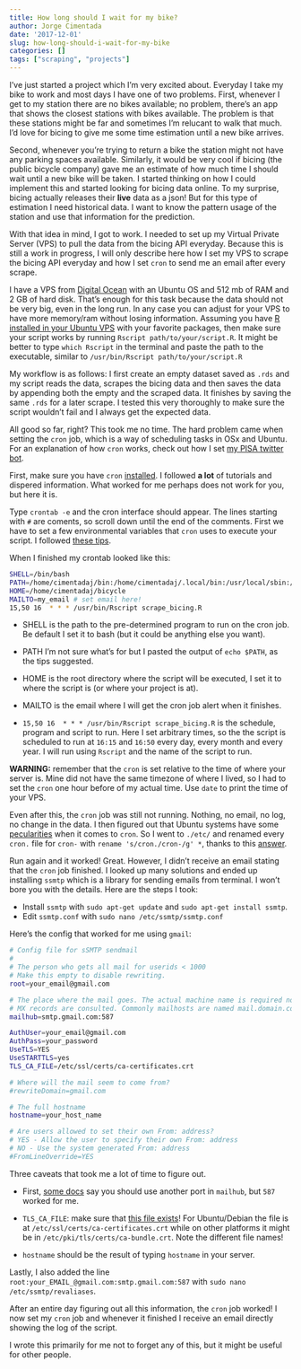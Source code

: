 ```yaml
---
title: How long should I wait for my bike?
author: Jorge Cimentada
date: '2017-12-01'
slug: how-long-should-i-wait-for-my-bike
categories: []
tags: ["scraping", "projects"]
---
```


I've just started a project which I'm very excited about. Everyday I take my bike to work and most days I have one of two problems. First, whenever I get to my station there are no bikes available; no problem, there's an app that shows the closest stations with bikes available. The problem is that these stations might be far and sometimes I'm relucant to walk that much. I'd love for bicing to give me some time estimation until a new bike arrives.

Second, whenever you're trying to return a bike the station might not have any parking spaces available. Similarly, it would be very cool if bicing (the public bicycle company) gave me an estimate of how much time I should wait until a new bike will be taken. I started thinking on how I could implement this and started looking for bicing data online. To my surprise, bicing actually releases their **live** data as a json! But for this type of estimation I need historical data. I want to know the pattern usage of the station and use that information for the prediction.

With that idea in mind, I got to work. I needed to set up my Virtual Private Server (VPS) to pull the data from the bicing API everyday. Because this is still a work in progress, I will only describe here how I set my VPS to scrape the bicing API everyday and how I set `cron` to send me an email after every scrape.

I have a VPS from [Digital Ocean](https://www.digitalocean.com/) with an Ubuntu OS and 512 mb of RAM and 2 GB of hard disk. That's enough for this task because the data should not be very big, even in the long run. In any case you can adjust for your VPS to have more memory/ram without losing information. Assuming you have [R installed in your Ubuntu VPS](https://www.digitalocean.com/community/tutorials/how-to-install-r-on-ubuntu-16-04-2) with your favorite packages, then make sure your script works by running `Rscript path/to/your/script.R`. It might be better to type `which Rscript` in the terminal and paste the path to the executable, similar to `/usr/bin/Rscript path/to/your/script.R`

My workflow is as follows: I first create an empty dataset saved as `.rds` and my script reads the data, scrapes the bicing data and then saves the data by appending both the empty and the scraped data. It finishes by saving the same `.rds` for a later scrape. I tested this very thoroughly to make sure the script wouldn't fail and I always get the expected data.

All good so far, right? This took me no time. The hard problem came when setting the `cron` job, which is a way of scheduling tasks in OSx and Ubuntu. For an explanation of how `cron` works, check out how I set [my PISA twitter bot](blog/2017-03-08-my-pisa-twitter-bot/my-pisa-twitter-bot/index.html).

First, make sure you have `cron` [installed](https://www.digitalocean.com/community/tutorials/how-to-use-cron-to-automate-tasks-on-a-vps). I followed **a lot** of tutorials and dispered information. What worked for me perhaps does not work for you, but here it is.

Type `crontab -e` and the cron interface should appear. The lines starting with `#` are coments, so scroll down until the end of the comments. First we have to set a few environmental variables that `cron` uses to execute your script. I followed [these tips](http://krisjordan.com/essays/timesaving-crontab-tips).

When I finished my crontab looked like this:

```bash
SHELL=/bin/bash
PATH=/home/cimentadaj/bin:/home/cimentadaj/.local/bin:/usr/local/sbin:/usr/local/bin:/usr/sbin:/usr/bin:/sbin:/bin:/usr/games:/usr/local/games:/snap/bin
HOME=/home/cimentadaj/bicycle
MAILTO=my_email # set email here!
15,50 16  * * * /usr/bin/Rscript scrape_bicing.R
```

* SHELL is the path to the pre-determined program to run on the cron job. Be default I set it to bash (but it could be anything else you want).

* PATH I'm not sure what's for but I pasted the output of `echo $PATH`, as the tips suggested.

* HOME is the root directory where the script will be executed, I set it to where the script is (or where your project is at).

* MAILTO is the email where I will get the cron job alert when it finishes.

* `15,50 16  * * * /usr/bin/Rscript scrape_bicing.R` is the schedule, program and script to run. Here I set arbitrary times, so the the script is scheduled to run at `16:15` and `16:50` every day, every month and every year. I will run using `Rscript` and the name of the script to run.

**WARNING:** remember that the `cron` is set relative to the time of where your server is. Mine did not have the same timezone of where I lived, so I had to set the `cron` one hour before of my actual time. Use `date` to print the time of your VPS.

Even after this, the `cron` job was still not running. Nothing, no email, no log, no change in the data. I then figured out that Ubuntu systems have some [pecularities](https://serverfault.com/a/754104) when it comes to `cron`. So I went to `./etc/` and renamed every `cron.` file for `cron-` with `rename 's/cron./cron-/g' *`, thanks to this [answer](https://stackoverflow.com/a/20657563/3617958).

Run again and it worked! Great. However, I didn't receive an email stating that the `cron` job finished. I looked up many solutions and ended up installing `ssmtp` which is a library for sending emails from terminal. I won't bore you with the details. Here are the steps I took:

* Install `ssmtp` with `sudo apt-get update` and `sudo apt-get install ssmtp`.
* Edit `ssmtp.conf` with `sudo nano /etc/ssmtp/ssmtp.conf`

Here's the config that worked for me using `gmail`:
```bash
# Config file for sSMTP sendmail
#
# The person who gets all mail for userids < 1000
# Make this empty to disable rewriting.
root=your_email@gmail.com

# The place where the mail goes. The actual machine name is required no 
# MX records are consulted. Commonly mailhosts are named mail.domain.com
mailhub=smtp.gmail.com:587

AuthUser=your_email@gmail.com
AuthPass=your_password
UseTLS=YES
UseSTARTTLS=yes
TLS_CA_FILE=/etc/ssl/certs/ca-certificates.crt

# Where will the mail seem to come from?
#rewriteDomain=gmail.com

# The full hostname
hostname=your_host_name

# Are users allowed to set their own From: address?
# YES - Allow the user to specify their own From: address
# NO - Use the system generated From: address
#FromLineOverride=YES
```

Three caveats that took me a lot of time to figure out.

* First, [some docs](https://www.digitalocean.com/community/tutorials/how-to-use-google-s-smtp-server) say you should use another port in `mailhub`, but `587` worked for me.

* `TLS_CA_FILE`: make sure that [this file exists](https://askubuntu.com/questions/342484/etc-pki-tls-certs-ca-bundle-crt-not-found)! For Ubuntu/Debian the file is at `/etc/ssl/certs/ca-certificates.crt` while on other platforms it might be in `/etc/pki/tls/certs/ca-bundle.crt`. Note the different file names!

* `hostname` should be the result of typing `hostname` in your server.

Lastly, I also added the line `root:your_EMAIL_@gmail.com:smtp.gmail.com:587` with `sudo nano /etc/ssmtp/revaliases`.

After an entire day figuring out all this information, the `cron` job worked! I now set my `cron` job and whenever it finished I receive an email directly showing the log of the script.

I wrote this primarily for me not to forget any of this, but it might be useful for other people.